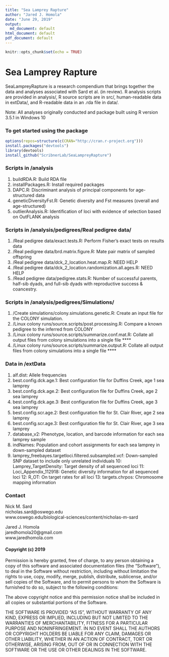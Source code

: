 ```yaml
---
title: "Sea Lamprey Rapture"
author: "Jared J. Homola"
date: "June 29, 2019"
output:
  md_document: default
html_document: default
pdf_document: default
---
```

```r
knitr::opts_chunk$set(echo = TRUE)
```
# Sea Lamprey Rapture

SeaLampreyRapture is a research compendium that brings together the data and analyses associated with Sard et al. (in review). R analysis scripts are provided in analysis/, R source scripts are in src/, human-readable data in extData/, and R-readable data in an .rda file in data/. 

Note: All analyses originally conducted and package built using R version 3.5.1 in Windows 10

### To get started using the package

```r
options(repos=structure(c(CRAN="http://cran.r-project.org")))
install.packages("devtools")
library(devtools)
install_github("ScribnerLab/SeaLampreyRapture")
```

### Scripts in /analysis
1. buildRDA.R: Build RDA file
2. installPackages.R: Install required packages
3. DAPC.R: Discriminant analysis of principal components for age-structured data
4. geneticDiversityFst.R: Genetic diversity and Fst measures (overall and age-structured)
5. outlierAnalysis.R: Identification of loci with evidence of selection based on OutFLANK analysis

### Scripts in /analysis/pedigrees/Real pedigree data/
1. /Real pedigree data/exact.tests.R: Perform Fisher's exact tests on results data
2. /Real pedigree data/brd.matrix.figure.R: Mate pair matrix of sampled offspring
3. /Real pedigree data/dck_2_location.heat.map.R: NEED HELP
4. /Real pedigree data/dck_2_location.randomization.all.ages.R: NEED HELP
5. /Read pedigree data/pedigree.stats.R: Number of successful parents, half-sib dyads, and full-sib dyads with reproductive success & coancestry.

### Scripts in /analysis/pedigrees/Simulations/
1. /Create simulations/colony.simulations.genetic.R: Create an input file for the COLONY simulation. 
2. /Linux colony runs/source.scripts/post.processing.R: Compare a known pedigree to the inferred from COLONY
3. /Linux colony runs/source.scripts/summarize.conf.mat.R: Collate all output files from colony simulations into a single file ****
4. /Linux colony runs/source.scripts/summarize.output.R: Collate all output files from colony simulations into a single file ****

### Data in /extData
1. alf.dist: Allele frequencies
2. best.config.dck.age.1: Best configuration file for Duffins Creek, age 1 sea lamprey
3. best.config.dck.age.2: Best configuration file for Duffins Creek, age 2 sea lamprey
4. best.config.dck.age.3: Best configuration file for Duffins Creek, age 3 sea lamprey
5. best.config.scr.age.2: Best configuration file for St. Clair River, age 2 sea lamprey
6. best.config.scr.age.3: Best configuration file for St. Clair River, age 3 sea lamprey
7. database_v2: Phenotype, location, and barcode information for each sea lamprey sample
8. indNames: Population and cohort assignments for each sea lamprey in down-sampled dataset
9. lamprey_freebayes.targetloci.filtered.subsampled.vcf: Down-sampled SNP dataset to include only unrelated individuals
10: Lamprey_TargetDensity: Target density of all sequenced loci
11: Loci_Appendix_112918: Genetic diversity information for all sequenced loci
12: R_OT: On target rates for all loci
13: targets.chrpos: Chromosome mapping information


### Contact
Nick M. Sard  
nicholas.sard@oswego.edu  
www.oswego.edu/biological-sciences/content/nicholas-m-sard

Jared J. Homola  
jaredhomola20@gmail.com  
www.jaredhomola.com  


#### Copyright (c) 2019

Permission is hereby granted, free of charge, to any person obtaining a copy of this software and associated documentation files (the "Software"), to deal in the Software without restriction, including without limitation the rights to use, copy, modify, merge, publish, distribute, sublicense, and/or sell copies of the Software, and to permit persons to whom the Software is furnished to do so, subject to the following conditions:

The above copyright notice and this permission notice shall be included in all copies or substantial portions of the Software.

THE SOFTWARE IS PROVIDED "AS IS", WITHOUT WARRANTY OF ANY KIND, EXPRESS OR IMPLIED, INCLUDING BUT NOT LIMITED TO THE WARRANTIES OF MERCHANTABILITY, FITNESS FOR A PARTICULAR PURPOSE AND NONINFRINGEMENT. IN NO EVENT SHALL THE AUTHORS OR COPYRIGHT HOLDERS BE LIABLE FOR ANY CLAIM, DAMAGES OR OTHER LIABILITY, WHETHER IN AN ACTION OF CONTRACT, TORT OR OTHERWISE, ARISING FROM, OUT OF OR IN CONNECTION WITH THE SOFTWARE OR THE USE OR OTHER DEALINGS IN THE SOFTWARE.
